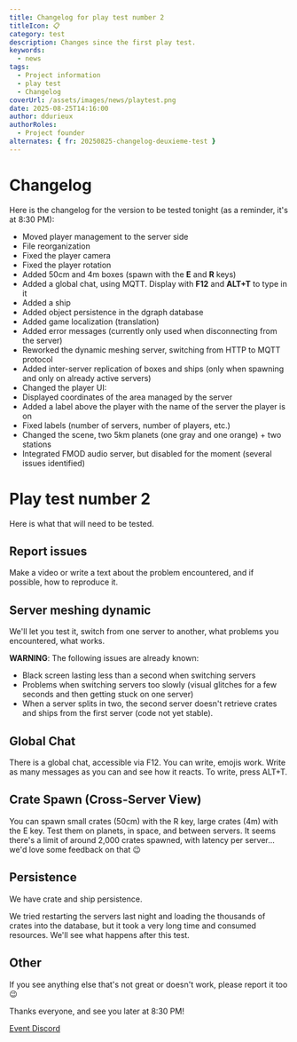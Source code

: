 ```yaml
---
title: Changelog for play test number 2
titleIcon: 📋
category: test
description: Changes since the first play test.
keywords:
  - news
tags:
  - Project information
  - play test
  - Changelog
coverUrl: /assets/images/news/playtest.png
date: 2025-08-25T14:16:00
author: ddurieux
authorRoles:
  - Project founder
alternates: { fr: 20250825-changelog-deuxieme-test }
---
```


# Changelog

Here is the changelog for the version to be tested tonight (as a reminder, it's at 8:30 PM):

- Moved player management to the server side
- File reorganization
- Fixed the player camera
- Fixed the player rotation
- Added 50cm and 4m boxes (spawn with the **E** and **R** keys)
- Added a global chat, using MQTT. Display with **F12** and **ALT+T** to type in it
- Added a ship
- Added object persistence in the dgraph database
- Added game localization (translation)
- Added error messages (currently only used when disconnecting from the server)
- Reworked the dynamic meshing server, switching from HTTP to MQTT protocol
- Added inter-server replication of boxes and ships (only when spawning and only on already active servers)
- Changed the player UI:
- Displayed coordinates of the area managed by the server
- Added a label above the player with the name of the server the player is on
- Fixed labels (number of servers, number of players, etc.)
- Changed the scene, two 5km planets (one gray and one orange) + two stations
- Integrated FMOD audio server, but disabled for the moment (several issues identified)

# Play test number 2

Here is what that will need to be tested.

## Report issues

Make a video or write a text about the problem encountered, and if possible, how to reproduce it.

## Server meshing dynamic

We'll let you test it, switch from one server to another, what problems you encountered, what works.

**WARNING**: The following issues are already known:

- Black screen lasting less than a second when switching servers
- Problems when switching servers too slowly (visual glitches for a few seconds and then getting stuck on one server)
- When a server splits in two, the second server doesn't retrieve crates and ships from the first server (code not yet stable).

## Global Chat

There is a global chat, accessible via F12. You can write, emojis work. Write as many messages as you can and see how it reacts.
To write, press ALT+T.

## Crate Spawn (Cross-Server View)

You can spawn small crates (50cm) with the R key, large crates (4m) with the E key. Test them on planets, in space, and between servers.
It seems there's a limit of around 2,000 crates spawned, with latency per server... we'd love some feedback on that 😉

## Persistence

We have crate and ship persistence.

We tried restarting the servers last night and loading the thousands of crates into the database, but it took a very long time and consumed resources. We'll see what happens after this test.

## Other

If you see anything else that's not great or doesn't work, please report it too 😉

Thanks everyone, and see you later at 8:30 PM!

[Event Discord](https://discord.com/events/1399325839665004554/1402189058469396585)
